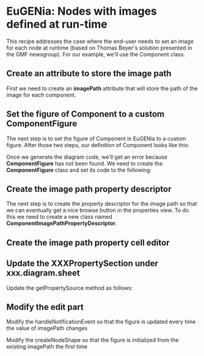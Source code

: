 =EuGENia: Nodes with images defined at run-time=
This recipe addresses the case where the end-user needs to set an image for each node at runtime (based on Thomas Beyer's solution presented in the GMF newsgroup). For our example, we'll use the Component class.

==Create an attribute to store the image path==
First we need to create an '''imagePath''' attribute that will store the path of the image for each component.

==Set the figure of Component to a custom ComponentFigure==
The next step is to set the figure of Component in EuGENia to a custom figure. After those two steps, our definition of Component looks like this:

{{{emf
@gmf.node(label="name", figure="ccdl.diagram.figures.ComponentFigure", label.placement="external")
class Component {
  attr String name;
  attr String imagePath;
}
}}}

Once we generate the diagram code, we'll get an error because '''ComponentFigure''' has not been found. We need to create the '''ComponentFigure''' class and set its code to the following:

{{{java
import java.io.File;
import java.util.HashMap;

import org.eclipse.core.resources.IFile;
import org.eclipse.core.resources.ResourcesPlugin;
import org.eclipse.core.runtime.FileLocator;
import org.eclipse.core.runtime.Path;
import org.eclipse.core.runtime.Platform;
import org.eclipse.draw2d.ImageFigure;
import org.eclipse.jface.resource.ImageDescriptor;
import org.eclipse.swt.graphics.Image;

import ccdl.diagram.part.CcdlDiagramEditorPlugin;

public class ComponentFigure extends ImageFigure  {

	static Image unspecified = null;

	public ComponentFigure() {
			if (unspecified == null) {
			unspecified = ImageDescriptor.createFromURL(
							 FileLocator.find(
											 Platform.getBundle(CcdlDiagramEditorPlugin.ID),
											 new Path("icons/ComponentDefault.png"), new HashMap()))
																						 .createImage();
			}
	}

	public static Image createImage(String imagePath) {
			try {
					IFile res=(IFile)ResourcesPlugin.getWorkspace().getRoot().
															 findMember(new Path(imagePath));
					File file = new File(res.getRawLocation().toOSString());
					return ImageDescriptor.createFromURL(file.toURI().toURL()).createImage();
			}
			catch (Exception ex) {
					return unspecified;
			}
	}

	public void setImagePath(String imagePath) {

			try {

					if (getImage()!=null && getImage() !=unspecified) {
							getImage().dispose();
					}

					this.setImage(createImage(imagePath));
			}
			catch (Exception ex) {
					ex.printStackTrace();
			}
	}

}
}}}

==Create the image path property descriptor==
The next step is to create the property descriptor for the image path so that we can eventually get a nice browse button in the properties view. To do this we need to create a new class named '''ComponentImagePathPropertyDescriptor'''.

{{{java
import org.eclipse.emf.ecore.EAttribute;
import org.eclipse.emf.edit.provider.IItemPropertyDescriptor;
import org.eclipse.gmf.runtime.emf.ui.properties.descriptors.EMFCompositeSourcePropertyDescriptor;
import org.eclipse.jface.viewers.CellEditor;
import org.eclipse.swt.widgets.Composite;

public class ComponentImagePathPropertyDescriptor  extends
        EMFCompositeSourcePropertyDescriptor {

	public ComponentImagePathPropertyDescriptor(Object object,
					IItemPropertyDescriptor itemPropertyDescriptor, String category) {
			super(object, itemPropertyDescriptor, category);
	}

	protected CellEditor doCreateEditor(Composite composite) {
			try {
					if (((EAttribute) getFeature()).getName().equals("imagePath")) {
							return new ComponentImagePathCellEditor(composite);
					}
			}
			catch (Exception ex){}
			return super.doCreateEditor(composite);
	}
}
}}}

==Create the image path property cell editor==

{{{java
import org.eclipse.core.resources.IFile;
import org.eclipse.core.resources.IResource;
import org.eclipse.core.resources.ResourcesPlugin;
import org.eclipse.jface.viewers.DialogCellEditor;
import org.eclipse.jface.window.Window;
import org.eclipse.swt.widgets.Composite;
import org.eclipse.swt.widgets.Control;
import org.eclipse.ui.dialogs.ResourceListSelectionDialog;

public class ComponentImagePathCellEditor extends DialogCellEditor  {

	public ComponentImagePathCellEditor(Composite parent) {
			super(parent);
	}

	protected Object openDialogBox(Control cellEditorWindow) {

			ResourceListSelectionDialog elementSelector = new ResourceListSelectionDialog(
									cellEditorWindow.getShell(), ResourcesPlugin.getWorkspace().getRoot(),
									IResource.DEPTH_INFINITE | IResource.FILE );
			elementSelector.setTitle("Image");
			elementSelector.setMessage("Please select an image");
			elementSelector.open();

			if (elementSelector.getReturnCode() == Window.OK){
					IFile f = (IFile) elementSelector.getResult()[0];
					return f.getFullPath().toString();
			}
			else {
					return null;
			}


	}

}
}}}

==Update the XXXPropertySection under xxx.diagram.sheet==
Update the getPropertySource method as follows:

{{{java
public IPropertySource getPropertySource(Object object) {
	if (object instanceof IPropertySource) {
		return (IPropertySource) object;
	}
	AdapterFactory af = getAdapterFactory(object);
	if (af != null) {
		IItemPropertySource ips = (IItemPropertySource) af.adapt(object,
				IItemPropertySource.class);

		if (ips != null) {

			if (object instanceof Component) {
				return new PropertySource(object, ips) {
					protected IPropertyDescriptor createPropertyDescriptor(
							IItemPropertyDescriptor itemPropertyDescriptor) {

						EStructuralFeature feature = (EStructuralFeature) itemPropertyDescriptor.getFeature(object);

						if(feature.getName().equalsIgnoreCase("imagePath")) {

							return new ComponentImagePathPropertyDescriptor(
									object, itemPropertyDescriptor, "Misc");


						}
						else {
							return new EMFCompositeSourcePropertyDescriptor(object, itemPropertyDescriptor, "Misc");
						}
					}
				};
			}

			//return new PropertySource(object, ips);
			return new EMFCompositePropertySource(object, ips, "Misc");
		}
	}
	if (object instanceof IAdaptable) {
		return (IPropertySource) ((IAdaptable) object)
				.getAdapter(IPropertySource.class);
	}
	return null;
  }
}}}

==Modify the edit part==
Modify the handleNotificationEvent so that the figure is updated every time the value of imagePath changes

{{{java
protected void handleNotificationEvent(Notification event) {
	if (event.getNotifier() == getModel()
			&& EcorePackage.eINSTANCE.getEModelElement_EAnnotations()
					.equals(event.getFeature())) {
		handleMajorSemanticChange();
	} else {

		if (event.getFeature() instanceof EAttribute) {
			EAttribute eAttribute = (EAttribute) event.getFeature();

			if (eAttribute.getName().equalsIgnoreCase("imagePath")) {
				ComponentFigure figure = (ComponentFigure) this.getPrimaryShape();
				figure.setImagePath(event.getNewStringValue());
			}

		}


		super.handleNotificationEvent(event);
	}
}
}}}

Modify the createNodeShape so that the figure is initialized from the existing imagePath the first time

{{{java
protected IFigure createNodeShape() {
	primaryShape = new ComponentFigure();
	Component component = (Component) ((Node)getNotationView()).getElement();
	((ComponentFigure) primaryShape).setImagePath(component.getImagePath());
	return primaryShape;
}
}}}